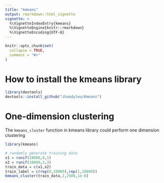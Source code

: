 ```yaml
---
title: "kmeans"
output: rmarkdown::html_vignette
vignette: >
  %\VignetteIndexEntry{kmeans}
  %\VignetteEngine{knitr::rmarkdown}
  %\VignetteEncoding{UTF-8}
---
```


```r
knitr::opts_chunk$set(
  collapse = TRUE,
  comment = "#>"
)
```

# How to install the kmeans library 

```r
library(devtools)
devtools::install_github("zhaodyleo/Kmeans")
```

# One-dimension clustering

The `kmeans_cluster` function in kmeans library could perform one dimension clustering
```r
library(kmeans)

# randomly generate training data
x1 = runif(10000,0,1)
x2 = runif(10000,2,3)
train_data = c(x1,x2)
train_label = c(rep(0,10000),rep(1,10000))
kmeans_cluster(train_data,2,2500,1e-8)
```

